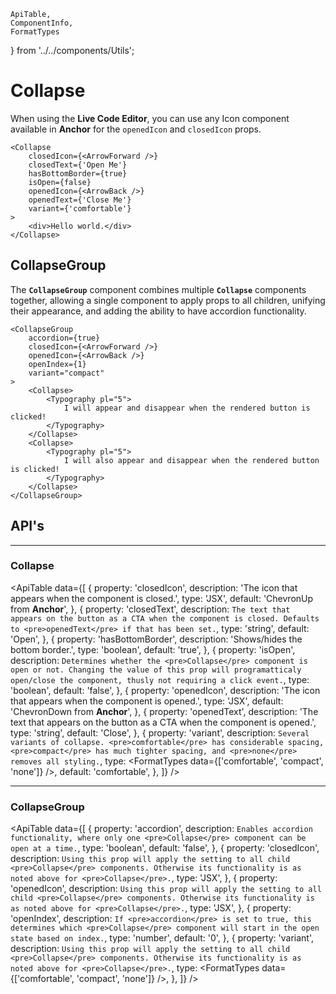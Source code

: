    ApiTable,
    ComponentInfo,
    FormatTypes
} from '../../components/Utils';

# Collapse

<ComponentInfo title="Collapse" />

When using the **Live Code Editor**, you can use any <Link to="/components/icon">Icon</Link> component
available in **Anchor** for the `openedIcon` and `closedIcon` props.

```tsx live
<Collapse
    closedIcon={<ArrowForward />}
    closedText={'Open Me'}
    hasBottomBorder={true}
    isOpen={false}
    openedIcon={<ArrowBack />}
    openedText={'Close Me'}
    variant={'comfortable'}
>
    <div>Hello world.</div>
</Collapse>
```

## CollapseGroup

The **`CollapseGroup`** component combines multiple **`Collapse`** components together, allowing a single component to apply props to all children, unifying their appearance, and adding the ability to have accordion functionality.

```tsx live
<CollapseGroup
    accordion={true}
    closedIcon={<ArrowForward />}
    openedIcon={<ArrowBack />}
    openIndex={1}
    variant="compact"
>
    <Collapse>
        <Typography pl="5">
            I will appear and disappear when the rendered button is clicked!
        </Typography>
    </Collapse>
    <Collapse>
        <Typography pl="5">
            I will also appear and disappear when the rendered button is clicked!
        </Typography>
    </Collapse>
</CollapseGroup>
```

## API's

---

### Collapse

<ApiTable data={[
    {
        property: 'closedIcon',
        description: 'The icon that appears when the component is closed.',
        type: 'JSX',
        default: 'ChevronUp from <strong>Anchor</strong>',
    },
    {
        property: 'closedText',
        description: `The text that appears on the button as a CTA when the component is closed.
            Defaults to <pre>openedText</pre> if that has been set.`,
        type: 'string',
        default: 'Open',
    },
    {
        property: 'hasBottomBorder',
        description: 'Shows/hides the bottom border.',
        type: 'boolean',
        default: 'true',
    },
    {
        property: 'isOpen',
        description: `Determines whether the <pre>Collapse</pre> component is open or not. Changing
            the value of this prop will programatticaly open/close the component, thusly not
            requiring a click event.`,
        type: 'boolean',
        default: 'false',
    },
    {
        property: 'openedIcon',
        description: 'The icon that appears when the component is opened.',
        type: 'JSX',
        default: 'ChevronDown from <strong>Anchor</strong>',
    },
    {
        property: 'openedText',
        description: 'The text that appears on the button as a CTA when the component is opened.',
        type: 'string',
        default: 'Close',
    },
    {
        property: 'variant',
        description: `Several variants of collapse. <pre>comfortable</pre> has considerable spacing,
            <pre>compact</pre> has much tighter spacing, and <pre>none</pre> removes all styling.`,
        type: <FormatTypes data={['comfortable', 'compact', 'none']} />,
        default: 'comfortable',
    },
]} />

---

### CollapseGroup

<ApiTable data={[
    {
        property: 'accordion',
        description: `Enables accordion functionality, where only one <pre>Collapse</pre> component
            can be open at a time.`,
        type: 'boolean',
        default: 'false',
    },
    {
        property: 'closedIcon',
        description: `Using this prop will apply the setting to all child <pre>Collapse</pre>
            components. Otherwise its functionality is as noted above for <pre>Collapse</pre>.`,
        type: 'JSX',
    },
    {
        property: 'openedIcon',
        description: `Using this prop will apply the setting to all child <pre>Collapse</pre>
            components. Otherwise its functionality is as noted above for <pre>Collapse</pre>.`,
        type: 'JSX',
    },
    {
        property: 'openIndex',
        description: `If <pre>accordion</pre> is set to true, this determines which
            <pre>Collapse</pre> component will start in the open state based on index.`,
        type: 'number',
        default: '0',
    },
    {
        property: 'variant',
        description: `Using this prop will apply the setting to all child <pre>Collapse</pre>
            components. Otherwise its functionality is as noted above for <pre>Collapse</pre>.`,
        type: <FormatTypes data={['comfortable', 'compact', 'none']} />,
    },
]} />


